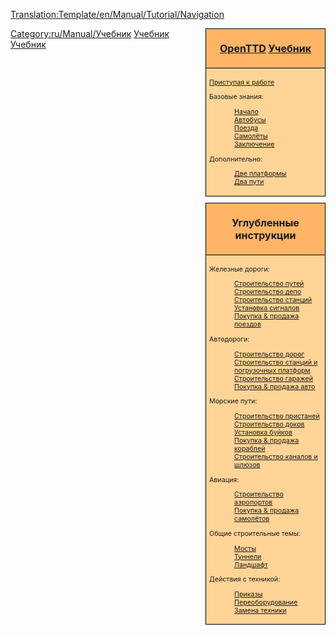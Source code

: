 <noinclude>[[Translation:Template/en/Manual/Tutorial/Navigation]]</noinclude><noinclude></noinclude>
<!--
NOTE:
Aqueducts should go under 'bridges' (with a link from building locks and canals), as aqueducts are in fact bridges but then for ships.

Possible future tutorials not already in list:
- Multistations
--><div style="float:right; padding-left:12px; background:none;">
<div style="width:180px; border:1px solid #000000; background:#ffb466; padding:5px; -moz-border-radius-topleft:5px; -moz-border-radius-topright:5px; font-size: 12pt;">
<center><strong><font size="3">[[ru/Manual/Main Page|OpenTTD]] [[ru/Manual/Tutorial/Main Page|Учебник]]</font></strong></center>
</div>
<div style="width:180px;  border:1px solid black; border-top-width: 0px; background:#ffd496; padding:5px; font-size: 8pt;">
[[ru/Приступая к работе|Приступая к работе]]

Базовые знания:
:[[ru/Manual/Tutorial/Main Page|Начало]]
:[[ru/Manual/Tutorial/Автобусы|Автобусы]]
:[[ru/Manual/Tutorial/Поезда|Поезда]]
:[[ru/Manual/Tutorial/Самолёты|Самолёты]]
:[[ru/Manual/Tutorial/Заключение|Заключение]]
Дополнительно:
:[[en/Учебник/Две платформы|Две платформы]]
:[[en/Учебник/Два пути|Два пути]]

</div>

<div style="width:180px; border:1px solid #000000; background:#ffb466; padding:5px; font-size: 12pt; margin-top: 10px;">
<center><strong><font size="3">Углубленные инструкции</font></strong></center>
</div>
<div style="width:180px;  border:1px solid black; border-top-width: 0px; background:#ffd496; padding:5px; -moz-border-radius-bottomleft:5px; -moz-border-radius-bottomright:8px; font-size: 8pt;">
<span style="font-weight:bold;">

Железные дороги:
:[[en/Manual/Building tracks|Строительство путей]]
:[[en/Manual/Building depots|Строительство депо]]
:[[en/Manual/Building railway stations|Строительство станций]]
:[[en/Manual/Building signals|Установка сигналов]]
:[[en/Manual/Buying trains|Покупка &amp; продажа поездов]]

Автодороги:
:[[en/Manual/Building roads|Строительство дорог]]
:[[en/Manual/Building stations and loading bays|Строительство станций и погрузочных платформ]]
:[[en/Manual/Building road depots|Строительство гаражей]]
:[[en/Manual/Buying road vehicles|Покупка &amp; продажа авто]]

Морские пути:
:[[en/Manual/Building docks|Строительство пристаней]]
:[[en/Manual/Building ship depots|Строительство доков]]
:[[en/Manual/Building buoys|Установка буйков]]
:[[en/Manual/Buying ships|Покупка &amp; продажа кораблей]]
:[[en/Manual/Building canals|Строительство каналов и шлюзов]]

Авиация:
:[[en/Manual/Building airports|Строительство аэропортов]]
:[[en/Manual/Buying aircraft|Покупка &amp; продажа самолётов]]

Общие строительные темы:
:[[en/Manual/Building bridges|Мосты]]
:[[en/Manual/Tunnels|Туннели]]
:[[ru/Manual/Ландшафтный дизайн|Ландшафт]]

Действия с техникой:
:[[en/Manual/Orders|Приказы]]
:[[en/Manual/Refit|Переоборудование]]
:[[en/Manual/Replace vehicles|Замена техники]]

</span>
</div>
</div><includeonly>[[Category:ru/Manual/Учебник]]</includeonly><noinclude>

[[Category:ru/Шаблоны|Учебник]][[Category:ru/Навигация|Учебник]]
</noinclude>